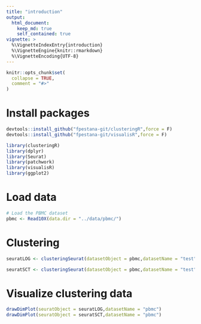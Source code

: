 ```yaml
---
title: "introduction"
output: 
  html_document:
    keep_md: true
    self_contained: true
vignette: >
  %\VignetteIndexEntry{introduction}
  %\VignetteEngine{knitr::rmarkdown}
  %\VignetteEncoding{UTF-8}
---
```


```r
knitr::opts_chunk$set(
  collapse = TRUE,
  comment = "#>"
)
```

# Install packages
```r
devtools::install_github("fpestana-git/clusteringR",force = F)
devtools::install_github("fpestana-git/visualisR",force = F)
```

```r
library(clusteringR)
library(dplyr)
library(Seurat)
library(patchwork)
library(visualisR)
library(ggplot2)

```

# Load data
```r
# Load the PBMC dataset
pbmc <- Read10X(data.dir = "../data/pbmc/")
```

# Clustering
```r
seuratLOG <- clusteringSeurat(datasetObject = pbmc,datasetName = "test",metadataAvailable = F,mapTypeValue = "umap",normalizationMethod = "LOG")

seuratSCT <- clusteringSeurat(datasetObject = pbmc,datasetName = "test",metadataAvailable = F,mapTypeValue = "umap",normalizationMethod = "SCT")
```

# Visualize clustering data
```r
drawDimPlot(seuratObject = seuratLOG,datasetName = "pbmc")
drawDimPlot(seuratObject = seuratSCT,datasetName = "pbmc")
```


